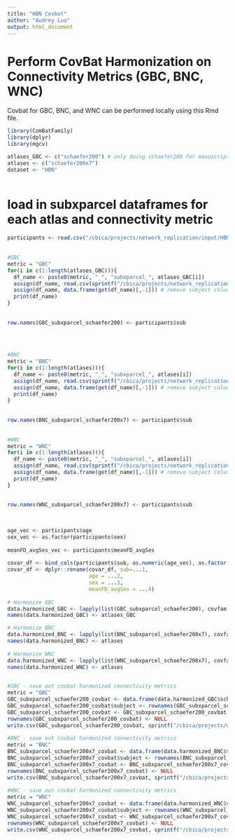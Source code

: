 ```yaml
---
title: "HBN Covbat"
author: "Audrey Luo"
output: html_document
---
```




# Perform CovBat Harmonization on Connectivity Metrics (GBC, BNC, WNC)
Covbat for GBC, BNC, and WNC can be performed locally using this Rmd file.

```r
library(ComBatFamily)
library(dplyr)
library(mgcv)

atlases_GBC <- c("schaefer200") # only doing schaefer200 for manuscript
atlases <- c("schaefer200x7")
dataset <- "HBN"
  
```


# load in subxparcel dataframes for each atlas and connectivity metric
```r
participants <- read.csv("/cbica/projects/network_replication/input/HBN/sample_selection/HBN_demographics_finalsample.csv")
  
 
#GBC  
metric = "GBC"
for(i in c(1:length(atlases_GBC))){
  df_name <- paste0(metric, "_", "subxparcel_", atlases_GBC[i])
  assign(df_name, read.csv(sprintf("/cbica/projects/network_replication/manuscript/output/%1$s/%2$s/%2$s_subxparcel_matrix_%3$s.csv", dataset, metric, atlases_GBC[i])))
  assign(df_name, data.frame(get(df_name)[,-1])) # remove subject column
  print(df_name)
} 
  
  
row.names(GBC_subxparcel_schaefer200) <- participants$sub
 
 
 

#BNC  
metric = "BNC"
for(i in c(1:length(atlases))){
  df_name <- paste0(metric, "_", "subxparcel_", atlases[i])
  assign(df_name, read.csv(sprintf("/cbica/projects/network_replication/manuscript/output/%1$s/%2$s/%2$s_subxparcel_matrix_%3$s.csv", dataset, metric, atlases[i])))
  assign(df_name, data.frame(get(df_name)[,-1])) # remove subject column and X
  print(df_name)
} 
  
 
row.names(BNC_subxparcel_schaefer200x7) <- participants$sub
 
 
#WNC  
metric = "WNC"
for(i in c(1:length(atlases))){
  df_name <- paste0(metric, "_", "subxparcel_", atlases[i])
  assign(df_name, read.csv(sprintf("/cbica/projects/network_replication/manuscript/output/%1$s/%2$s/%2$s_subxparcel_matrix_%3$s.csv", dataset, metric, atlases[i])))
  assign(df_name, data.frame(get(df_name)[,-1])) # remove subject column and X
  print(df_name)
} 
  
 
row.names(WNC_subxparcel_schaefer200x7) <- participants$sub
 
 
```


```r
age_vec <- participants$age 
sex_vec <- as.factor(participants$sex)
 
meanFD_avgSes_vec <- participants$meanFD_avgSes
 
covar_df <- bind_cols(participants$sub, as.numeric(age_vec), as.factor(sex_vec), as.numeric(meanFD_avgSes_vec))
covar_df <- dplyr::rename(covar_df, sub=...1,
                          age = ...2,
                          sex = ...3,
                          meanFD_avgSes = ...4)
 
# Harmonize GBC 
data.harmonized_GBC <- lapply(list(GBC_subxparcel_schaefer200), covfam, bat = as.factor(participants$ses), covar = covar_df, gam, y ~ s(age, k=3, fx=T) + as.factor(sex) + as.numeric(meanFD_avgSes))
names(data.harmonized_GBC) <- atlases_GBC

# Harmonize BNC
data.harmonized_BNC <- lapply(list(BNC_subxparcel_schaefer200x7), covfam, bat = as.factor(participants$ses), covar = covar_df, gam, y ~ s(age, k=3, fx=T) + as.factor(sex) + as.numeric(meanFD_avgSes))
names(data.harmonized_BNC) <- atlases
 
# Harmonize WNC
data.harmonized_WNC <- lapply(list(WNC_subxparcel_schaefer200x7), covfam, bat = as.factor(participants$ses), covar = covar_df, gam, y ~ s(age, k=3, fx=T) + as.factor(sex) + as.numeric(meanFD_avgSes))
names(data.harmonized_WNC) <- atlases
  
```

 

```r

#GBC - save out covbat harmonized connectivity metrics 
metric = "GBC"
GBC_subxparcel_schaefer200_covbat <- data.frame(data.harmonized_GBC$schaefer200$dat.covbat)
GBC_subxparcel_schaefer200_covbat$subject <- rownames(GBC_subxparcel_schaefer200_covbat)
GBC_subxparcel_schaefer200_covbat <- GBC_subxparcel_schaefer200_covbat %>% relocate(subject)
rownames(GBC_subxparcel_schaefer200_covbat) <- NULL
write.csv(GBC_subxparcel_schaefer200_covbat, sprintf("/cbica/projects/network_replication/manuscript/output/%1$s/%2$s/%2$s_subxparcel_matrix_%3$s.csv", dataset, metric, "schaefer200"), row.names = F)
 
#BNC - save out covbat harmonized connectivity metrics 
metric = "BNC"
BNC_subxparcel_schaefer200x7_covbat <- data.frame(data.harmonized_BNC$schaefer200x7$dat.covbat)
BNC_subxparcel_schaefer200x7_covbat$subject <- rownames(BNC_subxparcel_schaefer200x7_covbat)
BNC_subxparcel_schaefer200x7_covbat <- BNC_subxparcel_schaefer200x7_covbat %>% relocate(subject)
rownames(BNC_subxparcel_schaefer200x7_covbat) <- NULL
write.csv(BNC_subxparcel_schaefer200x7_covbat, sprintf("/cbica/projects/network_replication/manuscript/output/%1$s/%2$s/%2$s_subxparcel_matrix_%3$s.csv", dataset, metric, "schaefer200x7"), row.names = F)
 
#WNC - save out covbat harmonized connectivity metrics 
metric = "WNC"
WNC_subxparcel_schaefer200x7_covbat <- data.frame(data.harmonized_WNC$schaefer200x7$dat.covbat)
WNC_subxparcel_schaefer200x7_covbat$subject <- rownames(WNC_subxparcel_schaefer200x7_covbat)
WNC_subxparcel_schaefer200x7_covbat <- WNC_subxparcel_schaefer200x7_covbat %>% relocate(subject)
rownames(WNC_subxparcel_schaefer200x7_covbat) <- NULL
write.csv(WNC_subxparcel_schaefer200x7_covbat, sprintf("/cbica/projects/network_replication/manuscript/output/%1$s/%2$s/%2$s_subxparcel_matrix_%3$s.csv", dataset, metric, "schaefer200x7"), row.names = F)
  
```

   